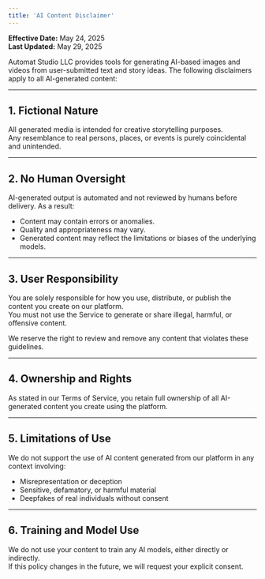 ```yaml
---
title: 'AI Content Disclaimer'
---
```


**Effective Date:** May 24, 2025  
**Last Updated:** May 29, 2025

Automat Studio LLC provides tools for generating AI-based images and videos from user-submitted text and story ideas. The following disclaimers apply to all AI-generated content:

---

## 1. Fictional Nature

All generated media is intended for creative storytelling purposes.  
Any resemblance to real persons, places, or events is purely coincidental and unintended.

---

## 2. No Human Oversight

AI-generated output is automated and not reviewed by humans before delivery. As a result:

- Content may contain errors or anomalies.
- Quality and appropriateness may vary.
- Generated content may reflect the limitations or biases of the underlying models.

---

## 3. User Responsibility

You are solely responsible for how you use, distribute, or publish the content you create on our platform.  
You must not use the Service to generate or share illegal, harmful, or offensive content.

We reserve the right to review and remove any content that violates these guidelines.

---

## 4. Ownership and Rights

As stated in our Terms of Service, you retain full ownership of all AI-generated content you create using the platform.

---

## 5. Limitations of Use

We do not support the use of AI content generated from our platform in any context involving:

- Misrepresentation or deception
- Sensitive, defamatory, or harmful material
- Deepfakes of real individuals without consent

---

## 6. Training and Model Use

We do not use your content to train any AI models, either directly or indirectly.  
If this policy changes in the future, we will request your explicit consent.
